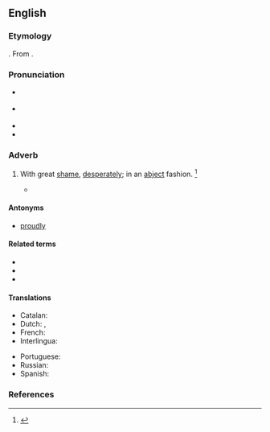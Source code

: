 ==English==
{{was wotd|2010|May|25}}

===Etymology===
{{suffix|en|abject|ly}}. From {{inh|en|enm|-}}.

===Pronunciation===
* {{a|UK}} {{IPA|en|/abˈd͡ʒɛkt.li/|/ˈab.d͡ʒɛkt.li/}}
* {{a|US}} {{IPA|en|/æbˈd͡ʒɛkt.li/|/æbˈd͡ʒɛk.li/}}
* {{audio|en|en-us-abjectly.ogg|Audio (US)}}
* {{audio|en|en-au-abjectly.ogg|Audio (AU)}}

===Adverb===
{{en-adv}}

# With great [[shame]], [[desperately]]; in an [[abject]] fashion. {{defdate|First attested around 1350 to 1470.}}<ref name=SOED>{{R:SOED5|page=5}}</ref>
#: {{ux|en|I '''abjectly''' apologise for the damage I have done.}}
#* {{quote-book|en|year=1851|author={{w|Herman Melville}}|title=Moby-Dick|passage=So, deprived of one leg, and the strange ship of course being altogether unsupplied with the kindly invention, Ahab now found himself '''abjectly''' reduced to a clumsy landsman again;}}

====Antonyms====
* {{qualifier|somewhat}} [[proudly]]

====Related terms====
* {{l|en|abject}}
* {{l|en|abjection}}
* {{l|en|abjectness}}

====Translations====
{{trans-top|with great shame, desperately; in an abject fashion}}
* Catalan: {{t+|ca|abjectament}}
* Dutch: {{t|nl|opgemene wijze}}, {{t|nl|op verachterlijke wijze}}
* French: {{t+|fr|abjectement}}
* Interlingua: {{t|ia|abjectemente}}
{{trans-mid}}
* Portuguese: {{t+|pt|abjetamente}}
* Russian: {{t+|ru|смире́нно}}
* Spanish: {{t|es|abyectamente}}
{{trans-bottom}}

===References===
<references/>